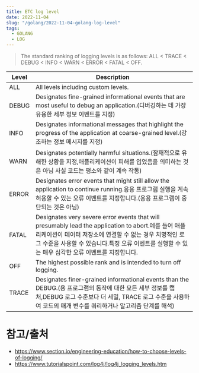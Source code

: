 ```yaml
---
title: ETC log level
date: 2022-11-04
slug: "/golang/2022-11-04-golang-log-level"
tags:
  - GOLANG
  - LOG
---
```



> The standard ranking of logging levels is as follows: ALL < TRACE < DEBUG < INFO < WARN < ERROR < FATAL < OFF.

|Level|Description|
|---|---|
|ALL	|All levels including custom levels.|
|DEBUG	|Designates fine-grained informational events that are most useful to debug an application.(디버깅하는 데 가장 유용한 세부 정보 이벤트를 지정)|
|INFO	|Designates informational messages that highlight the progress of the application at coarse-grained level.(강조하는 정보 메시지를 지정)|
|WARN	|Designates potentially harmful situations.(잠재적으로 유해한 상황을 지정,애플리케이션이 피해를 입었음을 의미하는 것은 아님 사실 코드는 평소와 같이 계속 작동)|
|ERROR	|Designates error events that might still allow the application to continue running.응용 프로그램 실행을 계속 허용할 수 있는 오류 이벤트를 지정합니다.(응용 프로그램이 중단되는 것은 아님)|
|FATAL	|Designates very severe error events that will presumably lead the application to abort.예를 들어 애플리케이션이 데이터 저장소에 연결할 수 없는 경우 치명적인 로그 수준을 사용할 수 있습니다.특정 오류 이벤트를 실행할 수 있는 매우 심각한 오류 이벤트를 지정합니다.|
|OFF	|The highest possible rank and is intended to turn off logging.|
|TRACE	|Designates finer-grained informational events than the DEBUG.(용 프로그램의 동작에 대한 모든 세부 정보를 캡처,DEBUG 로그 수준보다 더 세밀, TRACE 로그 수준을 사용하여 코드의 매개 변수를 쿼리하거나 알고리즘 단계를 해석)|

# 참고/출처
- https://www.section.io/engineering-education/how-to-choose-levels-of-logging/
- https://www.tutorialspoint.com/log4j/log4j_logging_levels.htm

